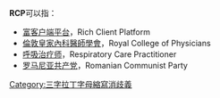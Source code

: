 '''RCP'''可以指：
* [[富客户端平台|富客户端平台]]，Rich Client Platform
* [[倫敦皇家內科醫師學會|倫敦皇家內科醫師學會]]，Royal College of Physicians
* [[呼吸治疗师|呼吸治疗师]]，Respiratory Care Practitioner
* [[罗马尼亚共产党|罗马尼亚共产党]]，Romanian Communist Party

{{消歧义}}

[[Category:三字拉丁字母縮寫消歧義|Category:三字拉丁字母縮寫消歧義]]
